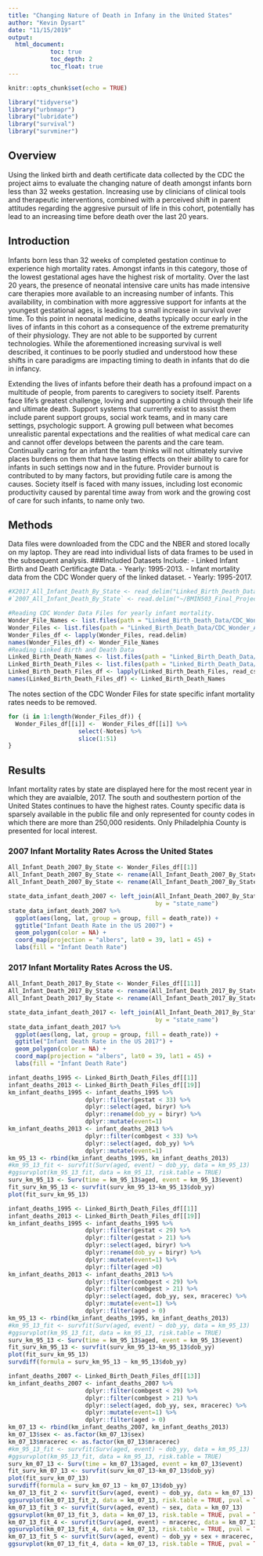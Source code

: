 ```yaml
---
title: "Changing Nature of Death in Infany in the United States"
author: "Kevin Dysart"
date: "11/15/2019"
output: 
  html_document:
            toc: true
            toc_depth: 2
            toc_float: true
---
```


```r
knitr::opts_chunk$set(echo = TRUE)
```

```r
library("tidyverse")
library("urbnmapr")
library("lubridate")
library("survival")
library("survminer")
```

## Overview

Using the linked birth and death certificate data collected by the CDC the project aims to evaluate the changing nature of death amongst infants born less than 32 weeks gestation. Increasing use by clinicians of clinical tools and therapeutic interventions, combined with a perceived shift in parent attitudes regarding the aggresive pursuit of life in this cohort, potentially has lead to an increasing time before death over the last 20 years. 

## Introduction

Infants born less than 32 weeks of completed gestation continue to experience high mortality rates. Amongst infants in this category, those of the lowest gestational ages have the highest risk of mortality. Over the last 20 years, the presence of neonatal intensive care units has made intensive care therapies more available to an increasing number of infants. This availability, in combination with more aggressive support for infants at the youngest gestational ages, is leading to a small increase in survival over time. To this point in neonatal medicine, deaths typically occur early in the lives of infants in this cohort as a consequence of the extreme prematurity of their physiology. They are not able to be supported by current technologies. While the aforementioned increasing survival is well described, it continues to be poorly studied and understood how these shifts in care paradigms are impacting timing to death in infants that do die in infancy.

Extending the lives of infants before their death has a profound impact on a multitude of people, from parents to caregivers to society itself. Parents face life's greatest challenge, loving and supporting a child through their life and ultimate death. Support systems that currently exist to assist them include parent support groups, social work teams, and in many care settings, psychologic support. A growing pull between what becomes unrealistic parental expectations and the realities of what medical care can and cannot offer develops between the parents and the care team. Continually caring for an infant the team thinks will not ultimately survive places burdens on them that have lasting effects on their ability to care for infants in such settings now and in the future. Provider burnout is contributed to by many factors, but providing futile care is among the causes. Society itself is faced with many issues, including lost economic productivity caused by parental time away from work and the growing cost of care for such infants, to name only two.

## Methods
Data files were downloaded from the CDC and the NBER and stored locally on my laptop. They are read into individual lists of data frames to be used in the subsequent analysis.
###Included Datasets Include: 
- Linked Infant Birth and Death Certificagte Data.
  - Yearly: 1995-2013.
- Infant mortality data from the CDC Wonder query of the linked dataset.
  - Yearly: 1995-2017.
  

```r
#X2017_All_Infant_Death_By_State <- read_delim("Linked_Birth_Death_Data/CDC_Wonder_All_Death_By_Year/2017_All_Infant_Death_By_State.txt", "\t", escape_double = FALSE, trim_ws = TRUE)
#`2007_All_Infant_Death_By_State` <- read.delim("~/BMIN503_Final_Project/Linked_Birth_Death_Data/CDC_Wonder_All_Death_By_Year/2007_All_Infant_Death_By_State.txt")

#Reading CDC Wonder Data Files for yearly infant mortality.
Wonder_File_Names <- list.files(path = "Linked_Birth_Death_Data/CDC_Wonder_All_Death_By_Year/", pattern = "*.txt")
Wonder_Files <- list.files(path = "Linked_Birth_Death_Data/CDC_Wonder_All_Death_By_Year/", pattern = "*.txt", full.names = T)
Wonder_Files_df <- lapply(Wonder_Files, read.delim)
names(Wonder_Files_df) <- Wonder_File_Names
#Reading Linked Birth and Death Data
Linked_Birth_Death_Names <- list.files(path = "Linked_Birth_Death_Data/Linked_Year_CSV_Zip/", pattern = "*.csv.zip")
Linked_Birth_Death_Files <- list.files(path = "Linked_Birth_Death_Data/Linked_Year_CSV_Zip/", pattern = "*.csv.zip", full.names = T)
Linked_Birth_Death_Files_df <- lapply(Linked_Birth_Death_Files, read_csv)
names(Linked_Birth_Death_Files_df) <- Linked_Birth_Death_Names
```
The notes section of the CDC Wonder Files for state specific infant mortality rates needs to be removed. 
```r
for (i in 1:length(Wonder_Files_df)) {
  Wonder_Files_df[[i]] <-  Wonder_Files_df[[i]] %>%
                    select(-Notes) %>%
                    slice(1:51)
}
```

## Results
Infant mortality rates by state are displayed here for the most recent year in which they are avaialble, 2017. The south and southestern portion of the United States continues to have the highest rates. County specific data is sparsely available in the public file and only represented for county codes in which there are more than 250,000 residents. Only Philadelphia County is presented for local interest. 

### 2007 Infant Mortality Rates Across the United States 
```r
All_Infant_Death_2007_By_State <- Wonder_Files_df[[1]]
All_Infant_Death_2007_By_State <- rename(All_Infant_Death_2007_By_State, state_name = State)
All_Infant_Death_2007_By_State <- rename(All_Infant_Death_2007_By_State, death_rate = "Death.Rate")

state_data_infant_death_2007 <- left_join(All_Infant_Death_2007_By_State, states, 
                                          by = "state_name")
state_data_infant_death_2007 %>%
  ggplot(aes(long, lat, group = group, fill = death_rate)) +
  ggtitle("Infant Death Rate in the US 2007") +
  geom_polygon(color = NA) +
  coord_map(projection = "albers", lat0 = 39, lat1 = 45) +
  labs(fill = "Infant Death Rate")
```



### 2017 Infant Mortality Rates Across the US.
```r
All_Infant_Death_2017_By_State <- Wonder_Files_df[[11]]
All_Infant_Death_2017_By_State <- rename(All_Infant_Death_2017_By_State, state_name = State)
All_Infant_Death_2017_By_State <- rename(All_Infant_Death_2017_By_State, death_rate = "Death.Rate")

state_data_infant_death_2017 <- left_join(All_Infant_Death_2017_By_State, states, 
                                          by = "state_name")
state_data_infant_death_2017 %>%
  ggplot(aes(long, lat, group = group, fill = death_rate)) +
  ggtitle("Infant Death Rate in the US 2017") +
  geom_polygon(color = NA) +
  coord_map(projection = "albers", lat0 = 39, lat1 = 45) +
  labs(fill = "Infant Death Rate")
```

```r
infant_deaths_1995 <- Linked_Birth_Death_Files_df[[1]]
infant_deaths_2013 <- Linked_Birth_Death_Files_df[[19]]
km_infant_deaths_1995 <- infant_deaths_1995 %>%
                      dplyr::filter(gestat < 33) %>%
                      dplyr::select(aged, biryr) %>%
                      dplyr::rename(dob_yy = biryr) %>%
                      dplyr::mutate(event=1)
km_infant_deaths_2013 <- infant_deaths_2013 %>%
                      dplyr::filter(combgest < 33) %>%
                      dplyr::select(aged, dob_yy) %>%
                      dplyr::mutate(event=1)
km_95_13 <- rbind(km_infant_deaths_1995, km_infant_deaths_2013)
#km_95_13_fit <- survfit(Surv(aged, event) ~ dob_yy, data = km_95_13)
#ggsurvplot(km_95_13_fit, data = km_95_13, risk.table = TRUE)
surv_km_95_13 <- Surv(time = km_95_13$aged, event = km_95_13$event)
fit_surv_km_95_13 <- survfit(surv_km_95_13~km_95_13$dob_yy)
plot(fit_surv_km_95_13)

```

```r
infant_deaths_1995 <- Linked_Birth_Death_Files_df[[1]]
infant_deaths_2013 <- Linked_Birth_Death_Files_df[[19]]
km_infant_deaths_1995 <- infant_deaths_1995 %>%
                      dplyr::filter(gestat < 29) %>%
                      dplyr::filter(gestat > 21) %>%
                      dplyr::select(aged, biryr) %>%
                      dplyr::rename(dob_yy = biryr) %>%
                      dplyr::mutate(event=1) %>%
                      dplyr::filter(aged >0)
km_infant_deaths_2013 <- infant_deaths_2013 %>%
                      dplyr::filter(combgest < 29) %>%
                      dplyr::filter(combgest > 21) %>%
                      dplyr::select(aged, dob_yy, sex, mracerec) %>%
                      dplyr::mutate(event=1) %>%
                      dplyr::filter(aged > 0)
km_95_13 <- rbind(km_infant_deaths_1995, km_infant_deaths_2013)
#km_95_13_fit <- survfit(Surv(aged, event) ~ dob_yy, data = km_95_13)
#ggsurvplot(km_95_13_fit, data = km_95_13, risk.table = TRUE)
surv_km_95_13 <- Surv(time = km_95_13$aged, event = km_95_13$event)
fit_surv_km_95_13 <- survfit(surv_km_95_13~km_95_13$dob_yy)
plot(fit_surv_km_95_13)
survdiff(formula = surv_km_95_13 ~ km_95_13$dob_yy)
```

```r
infant_deaths_2007 <- Linked_Birth_Death_Files_df[[13]]
km_infant_deaths_2007 <- infant_deaths_2007 %>%
                      dplyr::filter(combgest < 29) %>%
                      dplyr::filter(combgest > 21) %>%
                      dplyr::select(aged, dob_yy, sex, mracerec) %>%
                      dplyr::mutate(event=1) %>%
                      dplyr::filter(aged > 0)
km_07_13 <- rbind(km_infant_deaths_2007, km_infant_deaths_2013)
km_07_13$sex <- as.factor(km_07_13$sex)
km_07_13$mracerec <- as.factor(km_07_13$mracerec)
#km_95_13_fit <- survfit(Surv(aged, event) ~ dob_yy, data = km_95_13)
#ggsurvplot(km_95_13_fit, data = km_95_13, risk.table = TRUE)
surv_km_07_13 <- Surv(time = km_07_13$aged, event = km_07_13$event)
fit_surv_km_07_13 <- survfit(surv_km_07_13~km_07_13$dob_yy)
plot(fit_surv_km_07_13)
survdiff(formula = surv_km_07_13 ~ km_07_13$dob_yy)
km_07_13_fit_2 <- survfit(Surv(aged, event) ~ dob_yy, data = km_07_13)
ggsurvplot(km_07_13_fit_2, data = km_07_13, risk.table = TRUE, pval = TRUE)
km_07_13_fit_3 <- survfit(Surv(aged, event) ~ sex, data = km_07_13)
ggsurvplot(km_07_13_fit_3, data = km_07_13, risk.table = TRUE, pval = TRUE)
km_07_13_fit_4 <- survfit(Surv(aged, event) ~ mracerec, data = km_07_13)
ggsurvplot(km_07_13_fit_4, data = km_07_13, risk.table = TRUE, pval = TRUE)
km_07_13_fit_5 <- survfit(Surv(aged, event) ~ dob_yy + sex + mracerec, data = km_07_13)
ggsurvplot(km_07_13_fit_4, data = km_07_13, risk.table = TRUE, pval = TRUE)
```

